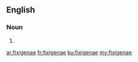 ==English==

===Noun===
{{head|en|noun plural form}}

# {{plural of|fixigena|lang=en}}

[[ar:fixigenae]]
[[fr:fixigenae]]
[[ku:fixigenae]]
[[my:fixigenae]]